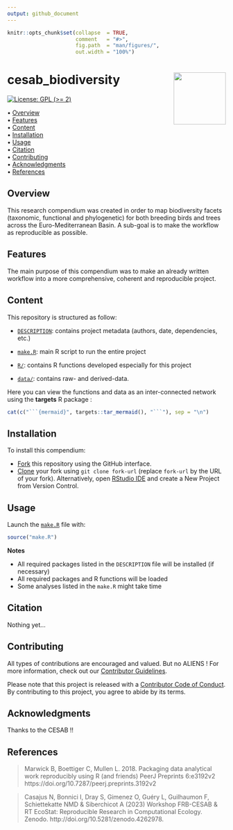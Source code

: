 ```yaml
---
output: github_document
---
```


<!-- README.md is generated from README.Rmd. Please edit that file -->


```r
knitr::opts_chunk$set(collapse  = TRUE,
                      comment   = "#>",
                      fig.path  = "man/figures/",
                      out.width = "100%")
```



cesab_biodiversity <img src="man/figures/compendium-sticker.png" align="right" style="float:right; height:120px;"/>
=========================================================

<!-- badges: start -->
[![License: GPL (>= 2)](https://img.shields.io/badge/License-GPL%20%28%3E%3D%202%29-blue.svg)](https://choosealicense.com/licenses/gpl-2.0/)
<!-- badges: end -->



<p align="left">
  • <a href="#overview">Overview</a><br>
  • <a href="#features">Features</a><br>
  • <a href="#content">Content</a><br>
  • <a href="#installation">Installation</a><br>
  • <a href="#usage">Usage</a><br>
  • <a href="#citation">Citation</a><br>
  • <a href="#contributing">Contributing</a><br>
  • <a href="#acknowledgments">Acknowledgments</a><br>
  • <a href="#references">References</a>
</p>



## Overview

This research compendium was created in order to map biodiversity facets (taxonomic, functional and phylogenetic) for both breeding birds and trees across the Euro-Mediterranean Basin. A sub-goal is to make the workflow as reproducible as possible.

## Features

The main purpose of this compendium was to make an already written workflow into a more comprehensive, coherent and reproducible project. 


## Content

This repository is structured as follow:

- [`DESCRIPTION`](https://github.com/MCartereau/cesab_biodiversity/tree/main/DESCRIPTION):
contains project metadata (authors, date, dependencies, etc.)

- [`make.R`](https://github.com/MCartereau/cesab_biodiversity/tree/main/make.R):
main R script to run the entire project

- [`R/`](https://github.com/MCartereau/cesab_biodiversity/tree/main/R):
contains R functions developed especially for this project

- [`data/`](https://github.com/MCartereau/cesab_biodiversity/tree/main/data):
contains raw- and derived-data. 

Here you can view the functions and data as an inter-connected network using the **targets** R package : 

```r
cat(c("```{mermaid}", targets::tar_mermaid(), "```"), sep = "\n")
```





## Installation

To install this compendium:

- [Fork](https://docs.github.com/en/get-started/quickstart/contributing-to-projects) 
this repository using the GitHub interface.
- [Clone](https://docs.github.com/en/repositories/creating-and-managing-repositories/cloning-a-repository) 
your fork using `git clone fork-url` (replace `fork-url` by the URL of your fork). 
Alternatively, open [RStudio IDE](https://posit.co/products/open-source/rstudio/) 
and create a New Project from Version Control.



## Usage

Launch the [`make.R`](https://github.com/MCartereau/cesab_biodiversity/tree/main/make.R)
file with:

```r
source("make.R")
```

**Notes**

- All required packages listed in the `DESCRIPTION` file will be installed (if necessary)
- All required packages and R functions will be loaded
- Some analyses listed in the `make.R` might take time



## Citation

Nothing yet...



## Contributing

All types of contributions are encouraged and valued. But no ALIENS ! For more information, 
check out our [Contributor Guidelines](https://github.com/MCartereau/cesab_biodiversity/blob/main/CONTRIBUTING.md).

Please note that this project is released with a 
[Contributor Code of Conduct](https://contributor-covenant.org/version/2/1/CODE_OF_CONDUCT.html). 
By contributing to this project, you agree to abide by its terms.



## Acknowledgments

Thanks to the CESAB !!



## References

> Marwick B, Boettiger C, Mullen L. 2018. Packaging data analytical work reproducibly using R (and friends) PeerJ Preprints 6:e3192v2 https://doi.org/10.7287/peerj.preprints.3192v2

> Casajus N, Bonnici I, Dray S, Gimenez O, Guéry L, Guilhaumon F, Schiettekatte NMD & Siberchicot A (2023) Workshop FRB-CESAB & RT EcoStat: Reproducible Research in Computational Ecology. Zenodo. http://doi.org/10.5281/zenodo.4262978.